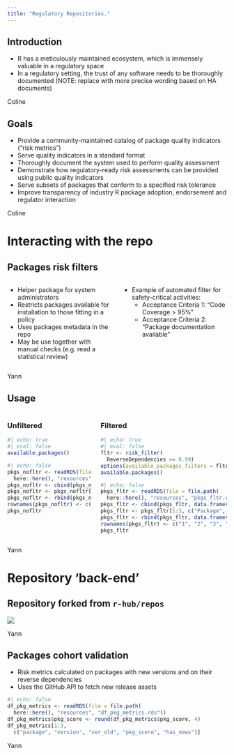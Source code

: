 ---
title: "Regulatory Repositories."
---

## Introduction

- R has a meticulously maintained ecosystem, which is immensely valuable in a regulatory space
- In a regulatory setting, the trust of any software needs to be thoroughly documented (NOTE: replace with more precise wording based on HA documents)

::: {.notes}
Coline
:::

## Goals

- Provide a community-maintained catalog of package quality indicators ("risk metrics")
- Serve quality indicators in a standard format
- Thoroughly document the system used to perform quality assessment
- Demonstrate how regulatory-ready risk assessments can be provided using public quality indicators
- Serve subsets of packages that conform to a specified risk tolerance
- Improve transparency of industry R package adoption, endorsement and regulator interaction

::: {.notes}
Coline
:::

# Interacting with the repo

## Packages risk filters

::: columns
::: {.column width="50%"}
- Helper package for system administrators
- Restricts packages available for installation to those fitting in a policy
- Uses packages metadata in the repo
- May be use together with manual checks (e.g. read a statistical review)
:::
::: {.column width="50%"}
- Example of automated filter for safety-critical activities:
  - Acceptance Criteria 1: “Code Coverage > 95% ”
  - Acceptance Criteria 2: “Package documentation available”
:::
:::

::: {.notes}
Yann
:::

## Usage

::: columns
::: {.column width="40%"}
### Unfiltered
```{r}
#| echo: true
#| eval: false
available.packages()
```
```{r}
#| echo: false
pkgs_nofltr <- readRDS(file = file.path(
  here::here(), "resources", "pkgs_nofltr.rds"))
pkgs_nofltr <- cbind(pkgs_nofltr, data.frame("..." = "..."))
pkgs_nofltr <- pkgs_nofltr[1:3, c("Package", "...")]
pkgs_nofltr <- rbind(pkgs_nofltr, data.frame("Package" = "...", "..." = "..."))
rownames(pkgs_nofltr) <- c("1", "2", "3", "...")
pkgs_nofltr
```
:::

::: {.column width="60%"}
### Filtered
```{r}
#| echo: true
#| eval: false
fltr <- risk_filter(
  ReverseDependencies >= 0.99)
options(available_packages_filters = fltr)
available.packages()
```
```{r}
#| echo: false
pkgs_fltr <- readRDS(file = file.path(
  here::here(), "resources", "pkgs_fltr.rds"))
pkgs_fltr <- cbind(pkgs_fltr, data.frame("..." = "..."))
pkgs_fltr <- pkgs_fltr[1:3, c("Package", "...")]
pkgs_fltr <- rbind(pkgs_fltr, data.frame("Package" = "...", "..." = "..."))
rownames(pkgs_fltr) <- c("1", "2", "3", "...")
pkgs_fltr
```
:::
:::

::: {.notes}
Yann
:::

# Repository ‘back-end’

## Repository forked from `r-hub/repos`

![](resources/repos_pkgs.png)

::: {.notes}
Yann
:::

## Packages cohort validation

* Risk metrics calculated on packages with new versions and on their reverse dependencies
* Uses the GitHub API to fetch new release assets

```{r}
#| echo: false
df_pkg_metrics <- readRDS(file = file.path(
  here::here(), "resources", "df_pkg_metrics.rds"))
df_pkg_metrics$pkg_score <- round(df_pkg_metrics$pkg_score, 4)
df_pkg_metrics[1:3,
  c("package", "version", "ver_old", "pkg_score", "has_news")]
```

::: {.notes}
Yann
:::

